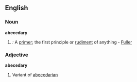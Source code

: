 ==English==
===Noun===
'''abecedary'''
#''{{rare}}:'' A [[primer]]; the first principle or [[rudiment]] of anything - [[Fuller]]

===Adjective===
'''abecedary'''
#Variant of [[abecedarian]]